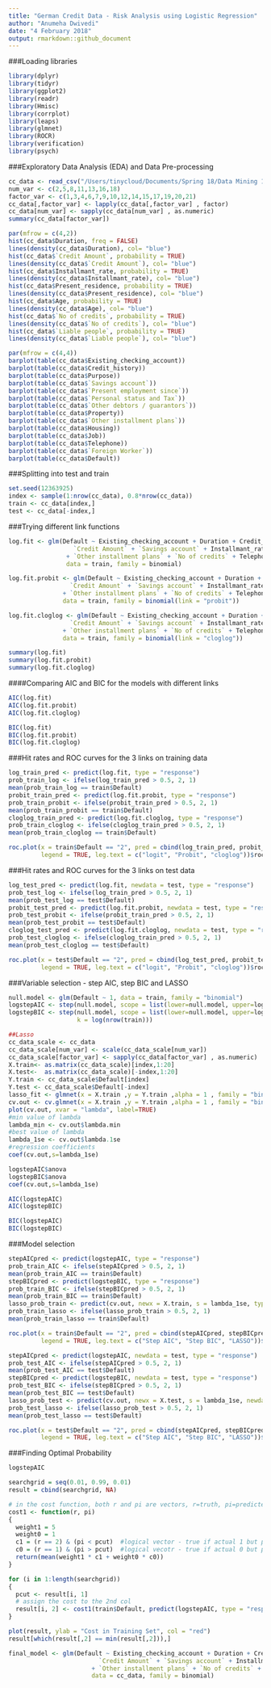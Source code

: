 ```yaml
---
title: "German Credit Data - Risk Analysis using Logistic Regression"
author: "Anumeha Dwivedi"
date: "4 February 2018"
output: rmarkdown::github_document
---
```


###Loading libraries
```r
library(dplyr)
library(tidyr)
library(ggplot2)
library(readr)
library(Hmisc)
library(corrplot)
library(leaps)
library(glmnet)
library(ROCR)
library(verification)
library(psych)
```

###Exploratory Data Analysis (EDA) and Data Pre-processing
```r
cc_data <- read_csv("/Users/tinycloud/Documents/Spring 18/Data Mining 1/Data/German_Credit_Card_Data.csv")
num_var <- c(2,5,8,11,13,16,18)
factor_var <- c(1,3,4,6,7,9,10,12,14,15,17,19,20,21)
cc_data[,factor_var] <- lapply(cc_data[,factor_var] , factor)
cc_data[num_var] <- sapply(cc_data[num_var] , as.numeric)
summary(cc_data[factor_var])
```

```r
par(mfrow = c(4,2))
hist(cc_data$Duration, freq = FALSE)
lines(density(cc_data$Duration), col= "blue")
hist(cc_data$`Credit Amount`, probability = TRUE)
lines(density(cc_data$`Credit Amount`), col= "blue")
hist(cc_data$Installmant_rate, probability = TRUE)
lines(density(cc_data$Installmant_rate), col= "blue")
hist(cc_data$Present_residence, probability = TRUE)
lines(density(cc_data$Present_residence), col= "blue")
hist(cc_data$Age, probability = TRUE)
lines(density(cc_data$Age), col= "blue")
hist(cc_data$`No of credits`, probability = TRUE)
lines(density(cc_data$`No of credits`), col= "blue")
hist(cc_data$`Liable people`, probability = TRUE)
lines(density(cc_data$`Liable people`), col= "blue")

par(mfrow = c(4,4))
barplot(table(cc_data$Existing_checking_account))
barplot(table(cc_data$Credit_history))
barplot(table(cc_data$Purpose))
barplot(table(cc_data$`Savings account`))
barplot(table(cc_data$`Present employment since`))
barplot(table(cc_data$`Personal status and Tax`))
barplot(table(cc_data$`Other debtors / guarantors`))
barplot(table(cc_data$Property))
barplot(table(cc_data$`Other installment plans`))
barplot(table(cc_data$Housing))
barplot(table(cc_data$Job))
barplot(table(cc_data$Telephone))
barplot(table(cc_data$`Foreign Worker`))
barplot(table(cc_data$Default))
```

###Splitting into test and train
```r
set.seed(12363925)
index <- sample(1:nrow(cc_data), 0.8*nrow(cc_data))
train <- cc_data[index,]
test <- cc_data[-index,]
```

###Trying different link functions
```r
log.fit <- glm(Default ~ Existing_checking_account + Duration + Credit_history + Purpose + 
                  `Credit Amount` + `Savings account` + Installmant_rate + `Other debtors / guarantors` 
                + `Other installment plans` + `No of credits` + Telephone + `Foreign Worker`, 
                data = train, family = binomial)

log.fit.probit <- glm(Default ~ Existing_checking_account + Duration + Credit_history + Purpose + 
                 `Credit Amount` + `Savings account` + Installmant_rate + `Other debtors / guarantors` 
               + `Other installment plans` + `No of credits` + Telephone + `Foreign Worker`, 
               data = train, family = binomial(link = "probit"))

log.fit.cloglog <- glm(Default ~ Existing_checking_account + Duration + Credit_history + Purpose + 
                 `Credit Amount` + `Savings account` + Installmant_rate + `Other debtors / guarantors` 
               + `Other installment plans` + `No of credits` + Telephone + `Foreign Worker`, 
               data = train, family = binomial(link = "cloglog"))

summary(log.fit)
summary(log.fit.probit)
summary(log.fit.cloglog)
```

####Comparing AIC and BIC for the models with different links
```r
AIC(log.fit)
AIC(log.fit.probit)
AIC(log.fit.cloglog)

BIC(log.fit)
BIC(log.fit.probit)
BIC(log.fit.cloglog)
```

###Hit rates and ROC curves for the 3 links on training data
```r
log_train_pred <- predict(log.fit, type = "response")
prob_train_log <- ifelse(log_train_pred > 0.5, 2, 1)
mean(prob_train_log == train$Default) 
probit_train_pred <- predict(log.fit.probit, type = "response")
prob_train_probit <- ifelse(probit_train_pred > 0.5, 2, 1)
mean(prob_train_probit == train$Default)
cloglog_train_pred <- predict(log.fit.cloglog, type = "response")
prob_train_cloglog <- ifelse(cloglog_train_pred > 0.5, 2, 1)
mean(prob_train_cloglog == train$Default)

roc.plot(x = train$Default == "2", pred = cbind(log_train_pred, probit_train_pred,cloglog_train_pred), 
         legend = TRUE, leg.text = c("logit", "Probit", "cloglog"))$roc.vol
```

###Hit rates and ROC curves for the 3 links on test data
```r
log_test_pred <- predict(log.fit, newdata = test, type = "response")
prob_test_log <- ifelse(log_train_pred > 0.5, 2, 1)
mean(prob_test_log == test$Default)
probit_test_pred <- predict(log.fit.probit, newdata = test, type = "response")
prob_test_probit <- ifelse(probit_train_pred > 0.5, 2, 1)
mean(prob_test_probit == test$Default)
cloglog_test_pred <- predict(log.fit.cloglog, newdata = test, type = "response")
prob_test_cloglog <- ifelse(cloglog_train_pred > 0.5, 2, 1)
mean(prob_test_cloglog == test$Default)

roc.plot(x = test$Default == "2", pred = cbind(log_test_pred, probit_test_pred,cloglog_test_pred), 
         legend = TRUE, leg.text = c("logit", "Probit", "cloglog"))$roc.vol
```

###Variable selection - step AIC, step BIC and LASSO
```r
null.model <- glm(Default ~ 1, data = train, family = "binomial")
logstepAIC <- step(null.model, scope = list(lower=null.model, upper=log.fit), k = 2, direction="both")
logstepBIC <- step(null.model, scope = list(lower=null.model, upper=log.fit), direction = "both", 
                   k = log(nrow(train)))

##Lasso
cc_data_scale <- cc_data
cc_data_scale[num_var] <- scale(cc_data_scale[num_var])
cc_data_scale[factor_var] <- sapply(cc_data[factor_var] , as.numeric)
X.train<- as.matrix(cc_data_scale)[index,1:20]
X.test<-  as.matrix(cc_data_scale)[-index,1:20]
Y.train <- cc_data_scale$Default[index]
Y.test <- cc_data_scale$Default[-index]
lasso_fit <- glmnet(x = X.train ,y = Y.train ,alpha = 1 , family = "binomial")
cv.out <- cv.glmnet(x = X.train ,y = Y.train ,alpha = 1 , family = "binomial" ,type.measure = "mse")
plot(cv.out, xvar = "lambda", label=TRUE)
#min value of lambda
lambda_min <- cv.out$lambda.min
#best value of lambda
lambda_1se <- cv.out$lambda.1se
#regression coefficients
coef(cv.out,s=lambda_1se)

logstepAIC$anova
logstepBIC$anova
coef(cv.out,s=lambda_1se)

AIC(logstepAIC)
AIC(logstepBIC)

BIC(logstepAIC)
BIC(logstepBIC)
```

###Model selection
```r
stepAICpred <- predict(logstepAIC, type = "response")
prob_train_AIC <- ifelse(stepAICpred > 0.5, 2, 1)
mean(prob_train_AIC == train$Default)
stepBICpred <- predict(logstepBIC, type = "response")
prob_train_BIC <- ifelse(stepBICpred > 0.5, 2, 1)
mean(prob_train_BIC == train$Default)
lasso_prob_train <- predict(cv.out, newx = X.train, s = lambda_1se, type = "response")
prob_train_lasso <- ifelse(lasso_prob_train > 0.5, 2, 1)
mean(prob_train_lasso == train$Default)

roc.plot(x = train$Default == "2", pred = cbind(stepAICpred, stepBICpred, lasso_prob_train), 
         legend = TRUE, leg.text = c("Step AIC", "Step BIC", "LASSO"))$roc.vol

stepAICpred <- predict(logstepAIC, newdata = test, type = "response")
prob_test_AIC <- ifelse(stepAICpred > 0.5, 2, 1)
mean(prob_test_AIC == test$Default)
stepBICpred <- predict(logstepBIC, newdata = test, type = "response")
prob_test_BIC <- ifelse(stepBICpred > 0.5, 2, 1)
mean(prob_test_BIC == test$Default)
lasso_prob_test <- predict(cv.out, newx = X.test, s = lambda_1se, newdata = test, type = "response")
prob_test_lasso <- ifelse(lasso_prob_test > 0.5, 2, 1)
mean(prob_test_lasso == test$Default)

roc.plot(x = test$Default == "2", pred = cbind(stepAICpred, stepBICpred, lasso_prob_test), 
         legend = TRUE, leg.text = c("Step AIC", "Step BIC", "LASSO"))$roc.vol
```

###Finding Optimal Probability
```r
logstepAIC

searchgrid = seq(0.01, 0.99, 0.01)
result = cbind(searchgrid, NA)

# in the cost function, both r and pi are vectors, r=truth, pi=predicted probability
cost1 <- function(r, pi) 
{
  weight1 = 5
  weight0 = 1
  c1 = (r == 2) & (pi < pcut)  #logical vector - true if actual 1 but predict 0
  c0 = (r == 1) & (pi > pcut)  #logical vecotr - true if actual 0 but predict 1
  return(mean(weight1 * c1 + weight0 * c0))
}

for (i in 1:length(searchgrid)) 
{
  pcut <- result[i, 1]
  # assign the cost to the 2nd col
  result[i, 2] <- cost1(train$Default, predict(logstepAIC, type = "response"))
}

plot(result, ylab = "Cost in Training Set", col = "red")
result[which(result[,2] == min(result[,2])),]

final_model <- glm(Default ~ Existing_checking_account + Duration + Credit_history + Purpose + 
                         `Credit Amount` + `Savings account` + Installmant_rate + `Other debtors / guarantors` 
                       + `Other installment plans` + `No of credits` + Telephone + `Foreign Worker`, 
                       data = cc_data, family = binomial)
```
